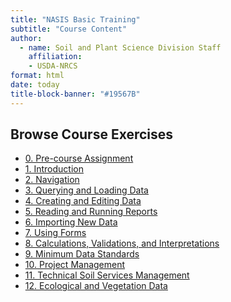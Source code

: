 ```yaml
---
title: "NASIS Basic Training"
subtitle: "Course Content"
author:
  - name: Soil and Plant Science Division Staff
    affiliation:
    - USDA-NRCS
format: html
date: today
title-block-banner: "#19567B"
---
```


## Browse Course Exercises

* [0. Pre-course Assignment](https://ncss-tech.github.io/nasis_training/content/pre-course.html)
* [1. Introduction](https://ncss-tech.github.io/nasis_training/content/introduction.html)
* [2. Navigation](https://ncss-tech.github.io/nasis_training/content/navigation.html)
* [3. Querying and Loading Data](https://ncss-tech.github.io/nasis_training/content/query-load.html)
* [4. Creating and Editing Data](https://ncss-tech.github.io/nasis_training/content/creating-editing.html)
* [5. Reading and Running Reports](https://ncss-tech.github.io/nasis_training/content/reports.html)
* [6. Importing New Data](https://ncss-tech.github.io/nasis_training/content/import.html)
* [7. Using Forms](https://ncss-tech.github.io/nasis_training/content/forms.html)
* [8. Calculations, Validations, and Interpretations](https://ncss-tech.github.io/nasis_training/content/calcvals.html)
* [9. Minimum Data Standards](https://ncss-tech.github.io/nasis_training/content/mindata.html)
* [10. Project Management](https://ncss-tech.github.io/nasis_training/content/project.html)
* [11. Technical Soil Services Management](https://ncss-tech.github.io/nasis_training/content/tss.html)
* [12. Ecological and Vegetation Data]()